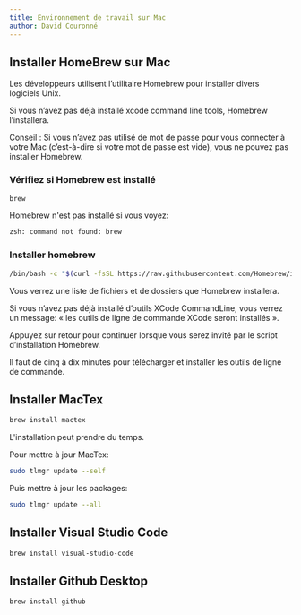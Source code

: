 ```yaml
---
title: Environnement de travail sur Mac
author: David Couronné
---
```


## Installer HomeBrew sur Mac

Les développeurs utilisent l’utilitaire Homebrew pour installer divers logiciels Unix.

Si vous n’avez pas déjà installé xcode command line tools, Homebrew l’installera.

Conseil : Si vous n’avez pas utilisé de mot de passe pour vous connecter à votre Mac (c’est-à-dire si votre mot de passe est vide), vous ne pouvez pas installer Homebrew.

### Vérifiez si Homebrew est installé

```bash
brew
```

Homebrew n'est pas installé si vous voyez:

```bash
zsh: command not found: brew
```

### Installer homebrew

```bash
/bin/bash -c "$(curl -fsSL https://raw.githubusercontent.com/Homebrew/install/HEAD/install.sh)"
```

Vous verrez une liste de fichiers et de dossiers que Homebrew installera.

Si vous n’avez pas déjà installé d’outils XCode CommandLine, vous verrez un message: « les outils de ligne de commande XCode seront installés ».

Appuyez sur retour pour continuer lorsque vous serez invité par le script d’installation Homebrew.

Il faut de cinq à dix minutes pour télécharger et installer les outils de ligne de commande.

## Installer MacTex

```bash
brew install mactex
```

L'installation peut prendre du temps.

Pour mettre à jour MacTex:

```bash
sudo tlmgr update --self
```

Puis mettre à jour les packages:

```bash
sudo tlmgr update --all
```

## Installer Visual Studio Code

```bash
brew install visual-studio-code
```

## Installer Github Desktop

```bash
brew install github
```
